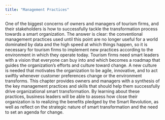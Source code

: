 ```yaml
---
title: "Management Practices"
---
```


One of the biggest concerns of owners and managers of tourism firms, and their stakeholders is how to successfully tackle the transformation process towards a smart organization. The answer is clear: the conventional management practices used until this point are no longer useful for a world dominated by data and the high speed at which things happen, so it is necessary for tourism firms to implement new practices according to the environment in which they operate today. Tourism firms need smart leaders with a vision that everyone can buy into and which becomes a roadmap that guides the organization's efforts and culture toward change. A new culture is needed that motivates the organization to be agile, innovative, and to act swiftly whenever customer preferences change or the environment transforms. This chapter provides owners and managers with a synthesis of the key management practices and skills that should help them successfully drive organizational smart transformation. By learning about these practices, business leaders will be able to assess how close their organization is to realizing the benefits pledged by the Smart Revolution, as well as reflect on the strategic nature of smart transformation and the need to set an agenda for change.
